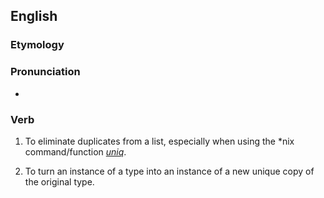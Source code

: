 ==English==

===Etymology===
{{suffix|unique|ify|lang=en}}

===Pronunciation===
* {{audio|en-uk-uniquify.ogg|Audio (UK)|lang=en}}

===Verb===
{{en-verb|uniquifies|uniquifying|uniquified}}

# {{lb|en|rare|slang|computing}} To eliminate duplicates from a list, especially when using the *nix command/function ''[[w:uniq|uniq]]''.
# {{lb|en|rare|slang|computing}} To turn an instance of a type into an instance of a new unique copy of the original type.